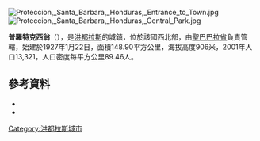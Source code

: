 [[Image:Proteccion,_Santa_Barbara,_Honduras,_Entrance_to_Town.jpg|right]]
[[Image:Proteccion,_Santa_Barbara,_Honduras,_Central_Park.jpg|thumb]]

'''普羅特克西翁'''（{{lang-es|Protección}}），是[[洪都拉斯|洪都拉斯]]的城鎮，位於該國西北部，由[[聖巴巴拉省|聖巴巴拉省]]負責管轄，始建於1927年1月22日，面積148.90平方公里，海拔高度906米，2001年人口13,321，人口密度每平方公里89.46人。

==參考資料==
*{{cite web | url=http://www.proteccionsb.info/index.html | title=Bienvenidos al Municipio: Protección, Santa Bárbara | accessdate=2013-10-14 | author=Nelson Hernández | deadurl=yes | archiveurl=https://web.archive.org/web/20131029225403/http://www.proteccionsb.info/index.html | archivedate=2013-10-29 }}
*{{cite web | url=http://www.ordenamientoterritorial.hn/images/creacion_municipios/santa_barbara/proteccion.pdf | title=Datos de organización territorial de Honduras | accessdate=2013-10-14 | author=JRCH }}{{dead link|date=2018年1月 |bot=InternetArchiveBot |fix-attempted=yes }}

{{Coord|15|2|N|88|39|W|source:itwiki_region:HN|display=title}}

{{Honduras-geo-stub}}
[[Category:洪都拉斯城市|Category:洪都拉斯城市]]